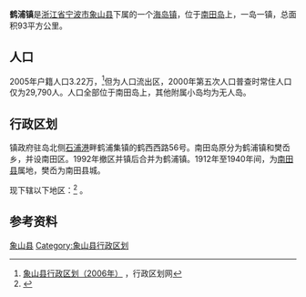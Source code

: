 {{中国乡级行政区|33/02/25/103/000}}
'''鹤浦镇'''是[[浙江省|浙江省]][[宁波市|宁波市]][[象山县|象山县]]下属的一个[[浙江省海岛行政区列表|海岛镇]]，位于[[南田岛|南田岛]]上，一岛一镇，总面积93平方公里。

==人口==
2005年户籍人口3.22万，<ref>[http://www.xzqh.org/html/zj/0225_169.html 象山县行政区划（2006年）] {{Wayback|url=http://www.xzqh.org/html/zj/0225_169.html |date=20090318171658 }}，行政区划网</ref>但为人口流出区，2000年第五次人口普查时常住人口仅为29,790人。人口全部位于南田岛上，其他附属小岛均为无人岛。

==行政区划==
镇政府驻岛北侧[[石浦港|石浦港]]畔鹤浦集镇的鹤西西路56号。南田岛原分为鹤浦镇和樊岙乡，并设南田区。1992年撤区并镇后合并为鹤浦镇。1912年至1940年间，为[[南田县|南田县]]属地，樊岙为南田县城。

现下辖以下地区：<ref>{{PRC admin/ref sgc|33/02/25/103/000}}</ref>
{{PRC admin/children|33/02/25/103/000}}。

==参考资料==
{{reflist}}

{{象山县行政区划|cat|H}}
{{Ningbo-stub}}
[[Category:宁波市乡镇|象山县]]
[[Category:象山县行政区划|Category:象山县行政区划]]